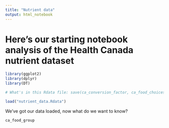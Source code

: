 ```yaml
---
title: "Nutrient data"
output: html_notebook
---
```


# Here's our starting notebook analysis of the Health Canada nutrient dataset

```r
library(ggplot2)
library(dplyr)
library(DT)

# What's in this Rdata file: save(ca_conversion_factor, ca_food_choices, ca_food_group, ca_food_name, ca_food_source, ca_measure_name, ca_nutrient_amount, ca_nutrient_name, ca_nutrient_source, ca_refuse_amount, ca_refuse_name, ca_yield_amount, ca_yield_name, daily_value, file = "nutrient_data.Rdata")

load("nutrient_data.Rdata")
```

We've got our data loaded, now what do we want to know?

```r

ca_food_group


```

```r



```




